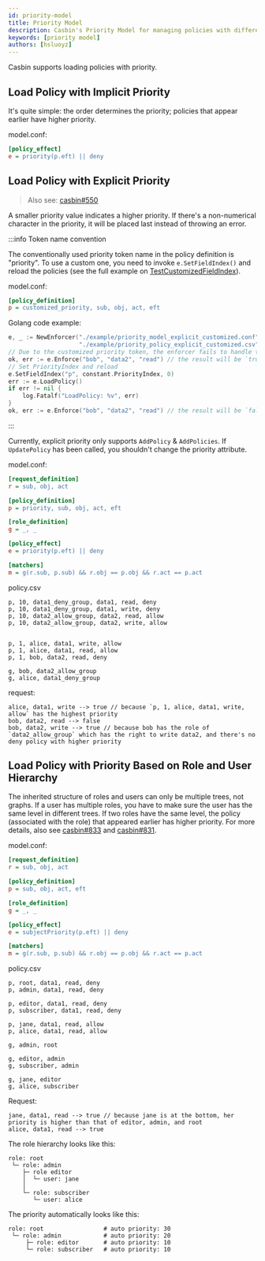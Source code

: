 ```yaml
---
id: priority-model
title: Priority Model
description: Casbin's Priority Model for managing policies with different priorities
keywords: [priority model]
authors: [hsluoyz]
---
```


Casbin supports loading policies with priority.

## Load Policy with Implicit Priority

It's quite simple: the order determines the priority; policies that appear earlier have higher priority.

model.conf:

```ini
[policy_effect]
e = priority(p.eft) || deny
```

## Load Policy with Explicit Priority

> Also see: [casbin#550](https://github.com/casbin/casbin/issues/550)

A smaller priority value indicates a higher priority. If there's a non-numerical character in the priority, it will be placed last instead of throwing an error.

:::info Token name convention

The conventionally used priority token name in the policy definition is "priority". To use a custom one, you need to invoke `e.SetFieldIndex()` and reload the policies (see the full example on [TestCustomizedFieldIndex](https://github.com/casbin/casbin/pull/1044)).

model.conf:

```ini
[policy_definition]
p = customized_priority, sub, obj, act, eft
```

Golang code example:

```go
e, _ := NewEnforcer("./example/priority_model_explicit_customized.conf",
                    "./example/priority_policy_explicit_customized.csv")
// Due to the customized priority token, the enforcer fails to handle the priority.
ok, err := e.Enforce("bob", "data2", "read") // the result will be `true, nil`
// Set PriorityIndex and reload
e.SetFieldIndex("p", constant.PriorityIndex, 0)
err := e.LoadPolicy()
if err != nil {
    log.Fatalf("LoadPolicy: %v", err)
}
ok, err := e.Enforce("bob", "data2", "read") // the result will be `false, nil`
```

:::

Currently, explicit priority only supports `AddPolicy` & `AddPolicies`. If `UpdatePolicy` has been called, you shouldn't change the priority attribute.

model.conf:

```ini
[request_definition]
r = sub, obj, act

[policy_definition]
p = priority, sub, obj, act, eft

[role_definition]
g = _, _

[policy_effect]
e = priority(p.eft) || deny

[matchers]
m = g(r.sub, p.sub) && r.obj == p.obj && r.act == p.act
```

policy.csv

```csv
p, 10, data1_deny_group, data1, read, deny
p, 10, data1_deny_group, data1, write, deny
p, 10, data2_allow_group, data2, read, allow
p, 10, data2_allow_group, data2, write, allow


p, 1, alice, data1, write, allow
p, 1, alice, data1, read, allow
p, 1, bob, data2, read, deny

g, bob, data2_allow_group
g, alice, data1_deny_group
```

request:

```csv
alice, data1, write --> true // because `p, 1, alice, data1, write, allow` has the highest priority
bob, data2, read --> false
bob, data2, write --> true // because bob has the role of `data2_allow_group` which has the right to write data2, and there's no deny policy with higher priority 
```

## Load Policy with Priority Based on Role and User Hierarchy

The inherited structure of roles and users can only be multiple trees, not graphs. If a user has multiple roles, you have to make sure the user has the same level in different trees. If two roles have the same level, the policy (associated with the role) that appeared earlier has higher priority. For more details, also see [casbin#833](https://github.com/casbin/casbin/pull/833) and [casbin#831](https://github.com/casbin/casbin/issues/831).

model.conf:

```ini
[request_definition]
r = sub, obj, act

[policy_definition]
p = sub, obj, act, eft

[role_definition]
g = _, _

[policy_effect]
e = subjectPriority(p.eft) || deny

[matchers]
m = g(r.sub, p.sub) && r.obj == p.obj && r.act == p.act 
```

policy.csv

```csv
p, root, data1, read, deny
p, admin, data1, read, deny

p, editor, data1, read, deny
p, subscriber, data1, read, deny

p, jane, data1, read, allow
p, alice, data1, read, allow

g, admin, root

g, editor, admin
g, subscriber, admin

g, jane, editor
g, alice, subscriber 
```

Request:

```csv
jane, data1, read --> true // because jane is at the bottom, her priority is higher than that of editor, admin, and root
alice, data1, read --> true
```

 The role hierarchy looks like this:

```text
role: root
 └─ role: admin
    ├─ role editor
    │  └─ user: jane
    │
    └─ role: subscriber
       └─ user: alice
```

The priority automatically looks like this:

```text
role: root                 # auto priority: 30
 └─ role: admin            # auto priority: 20
     ├─ role: editor       # auto priority: 10
     └─ role: subscriber   # auto priority: 10
```
